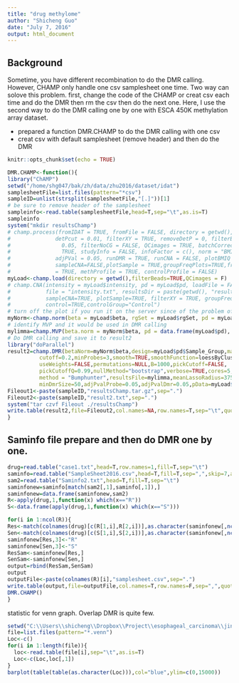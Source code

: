 ---
title: "drug methylome"
author: "Shicheng Guo"
date: "July 7, 2016"
output: html_document
---
## Background

Sometime, you have different recombination to do the DMR calling. However, CHAMP only handle one csv samplesheet one time. Two way can solove this problem. first, change the code of the CHAMP or creat csv each time and do the DMR then rm the csv then do the next one. Here, I use the second way to do the DMR calling one by one with ESCA 450K methylation array dataset. 

* prepared a function DMR.CHAMP to do the DMR calling with one csv
* creat csv with default samplesheet (remove header) and then do the DMR

```{r setup, include=FALSE}
knitr::opts_chunk$set(echo = TRUE)
```
```{r function, echo=TRUE}
DMR.CHAMP<-function(){
library("ChAMP")
setwd("/home/shg047/bak/zh/data/zhu2016/dataset/idat")
samplesheetFile=list.files(pattern="*csv")
sampleID=unlist(strsplit(samplesheetFile,"[.]"))[1]
# be sure to remove header of the samplesheet
sampleinfo<-read.table(samplesheetFile,head=T,sep="\t",as.is=T)
sampleinfo
system("mkdir resultsChamp")
# champ.process(fromIDAT = TRUE, fromFile = FALSE, directory = getwd(), resultsDir =paste(getwd(), "resultsChamp", sep = "/"), methValue = "B", filterDetP = TRUE,
#              detPcut = 0.01, filterXY = TRUE, removeDetP = 0, filterBeads = TRUE, beadCutoff =
#                0.05, filterNoCG = FALSE, QCimages = TRUE, batchCorrect = FALSE, runSVD =
#                TRUE, studyInfo = FALSE, infoFactor = c(), norm = "BMIQ", adjust.method = "BH",
#              adjPVal = 0.05, runDMR = TRUE, runCNA = FALSE, plotBMIQ = FALSE, DMRpval = 0.05,
#              sampleCNA=FALSE,plotSample = TRUE,groupFreqPlots=TRUE,freqThreshold=0.3, bedFile
#              = TRUE, methProfile = TRUE, controlProfile = FALSE)
myLoad<-champ.load(directory = getwd(),filterBeads=TRUE,QCimages = F)
# champ.CNA(intensity = myLoad$intensity, pd = myLoad$pd, loadFile = FALSE, batchCorrect = TRUE,
#           file = "intensity.txt", resultsDir = paste(getwd(), "resultsChamp", sep = "/"),
#           sampleCNA=TRUE, plotSample=TRUE, filterXY = TRUE, groupFreqPlots=TRUE,freqThreshold=0.3,
#           control=TRUE,controlGroup="Control")
# turn off the plot if you run it on the server since of the problem of X11
myNorm<-champ.norm(beta = myLoad$beta, rgSet = myLoad$rgSet, pd = myLoad$pd, mset = myLoad$mset,sampleSheet = samplesheet, resultsDir = paste(getwd(), "resultsChamp",sep = "/"), methValue = "B", fromIDAT = TRUE, norm = "BMIQ", fromFile = FALSE, betaFile,filter = TRUE, filterXY = TRUE, QCimages = F, plotBMIQ = F)
# identify MVP and it would be used in DMR calling
mylimma=champ.MVP(beta.norm = myNorm$beta, pd = data.frame(myLoad$pd), adjPVal = 0.5, adjust.method = "BH",compare.group = c("R","S"), resultsDir = paste(getwd(), "resultsChamp", sep = "/"),bedFile = F)
# Do DMR calling and save it to result2
library("doParallel")
result2=champ.DMR(betaNorm=myNorm$beta,design=myLoad$pd$Sample_Group,maxGap=300,
          cutoff=0.2,minProbes=3,smooth=TRUE,smoothFunction=loessByCluster,
          useWeights=FALSE,permutations=NULL,B=1000,pickCutoff=FALSE,
          pickCutoffQ=0.99,nullMethod="bootstrap",verbose=TRUE,cores=5,arraytype="450K",
          method = "Bumphunter",resultsFile=mylimma,meanLassoRadius=375,minSigProbesLasso=3,minDmrSep=1000,
          minDmrSize=50,adjPvalProbe=0.05,adjPvalDmr=0.05,pData=myLoad$pd)
Fileout1<-paste(sampleID,"resultsChamp.tar.gz",sep=".")
Fileout2<-paste(sampleID,"result2.txt",sep=".")
system("tar czvf Fileout ./resultsChamp")
write.table(result2,file=Fileout2,col.names=NA,row.names=T,sep="\t",quote=F)
}
```

## Saminfo file prepare and then do DMR one by one.

```{r cars}
drug=read.table("case1.txt",head=T,row.names=1,fill=T,sep="\t")
saminfo=read.table("SampleSheet2016.csv",head=T,fill=T,sep=",",skip=7,as.is=T)
sam2=read.table("Saminfo2.txt",head=T,fill=T,sep="\t")
saminfonew=saminfo[match(sam2[,1],saminfo[,1]),]
saminfonew=data.frame(saminfonew,sam2)
R<-apply(drug,1,function(x) which(x=="R"))
S<-data.frame(apply(drug,1,function(x) which(x=="S")))

for(i in 1:ncol(R)){
Res<-match(colnames(drug)[c(R[1,i],R[2,i])],as.character(saminfonew[,ncol(saminfonew)]))
Sen<-match(colnames(drug)[c(S[1,i],S[2,i])],as.character(saminfonew[,ncol(saminfonew)]))
saminfonew[Res,3]<-"R"
saminfonew[Sen,3]<-"S"
ResSam<-saminfonew[Res,]
SenSam<-saminfonew[Sen,]
output=rbind(ResSam,SenSam)
output
outputFile<-paste(colnames(R)[i],"samplesheet.csv",sep=".")
write.table(output,file=outputFile,col.names=T,row.names=F,sep=",",quote=F)
DMR.CHAMP()
}

```

statistic for venn graph. Overlap DMR is quite few. 
```{r}
setwd("C:\\Users\\shicheng\\Dropbox\\Project\\esophageal_carcinoma\\jingde\\venn")
file=list.files(pattern="*.venn")
Loc<-c()
for(i in 1:length(file)){
  loc<-read.table(file[i],sep="\t",as.is=T)
  Loc<-c(Loc,loc[,1])
}
barplot(table(table(as.character(Loc))),col="blue",ylim=c(0,15000))
```
